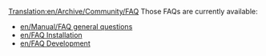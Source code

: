 [[Translation:en/Archive/Community/FAQ]]
Those FAQs are currently available:

* [[en/Manual/FAQ general questions]]
* [[en/FAQ Installation]]
* [[en/FAQ Development]]